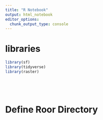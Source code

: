 ```yaml
---
title: "R Notebook"
output: html_notebook
editor_options: 
  chunk_output_type: console
---
```



# libraries

```r

library(sf)
library(tidyverse)
library(raster)






```

# Define Roor Directory
 
```r

```


